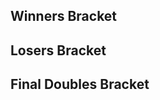 {{DISPLAYTITLE:IMPULSE: ''Melee'' Doubles Bracket}}{{SetGame|melee}}
{{tabs static
|name1=Overview
|link1=IMPULSE/2012/Melee
|name2=Singles Bracket
|link2=IMPULSE/2012/Melee/Singles Bracket
|name3=Doubles Bracket
|link3=IMPULSE/2012/Melee/Doubles Bracket
|This=3
}}
==Winners Bracket==
{{32DEDoublesWBracketA
<!-- ROUND 1 -->
|r1m1t1p1=Dr. PeePee |r1m1t1p1flag=us
|r1m1t1p2=Mango |r1m1t1p2flag=us |r1m1t1score={{win}}
|r1m1t2p1=Bye |r1m1t2p1flag=
|r1m1t2p2=Bye |r1m1t2p2flag= |r1m1t2score=
|r1m1win=1

|r1m2t1p1=Anth0ny |r1m2t1p1flag=ca
|r1m2t1p2=Cyan |r1m2t1p2flag= |r1m2t1score=
|r1m2t2p1=EWC |r1m2t2p1flag=
|r1m2t2p2=Keatsta |r1m2t2p2flag=ca |r1m2t2score={{win}}
|r1m2win=2

|r1m3t1p1=Sauc3 |r1m3t1p1flag=ca
|r1m3t1p2=tect |r1m3t1p2flag=ca |r1m3t1score={{win}}
|r1m3t2p1=Bye |r1m3t2p1flag=
|r1m3t2p2=Bye |r1m3t2p2flag= |r1m3t2score=
|r1m3win=1

|r1m4t1p1=I.B |r1m4t1p1flag=ca
|r1m4t1p2=Weon-X |r1m4t1p2flag=cl |r1m4t1score={{win}}
|r1m4t2p1=Red X |r1m4t2p1flag=
|r1m4t2p2=Snow Shard |r1m4t2p2flag= |r1m4t2score=
|r1m4win=1

|r1m5t1p1=Silent Wolf |r1m5t1p1flag=us
|r1m5t1p2=SFAT |r1m5t1p2flag=us |r1m5t1score={{win}}
|r1m5t2p1=Bye |r1m5t2p1flag=
|r1m5t2p2=Bye |r1m5t2p2flag= |r1m5t2score=
|r1m5win=1

|r1m6t1p1=Idea |r1m6t1p1flag=ca
|r1m6t1p2=Europhoria |r1m6t1p2flag=ca |r1m6t1score=
|r1m6t2p1=Icer |r1m6t2p1flag=us
|r1m6t2p2=Aznstorm |r1m6t2p2flag= |r1m6t2score={{win}}
|r1m6win=2

|r1m7t1p1=Bam |r1m7t1p1flag=ca
|r1m7t1p2=Vwins |r1m7t1p2flag=ca |r1m7t1score={{win}}
|r1m7t2p1=Bye |r1m7t2p1flag=
|r1m7t2p2=Bye |r1m7t2p2flag= |r1m7t2score=
|r1m7win=1

|r1m8t1p1=Zinoto |r1m8t1p1flag=us
|r1m8t1p2=Juggleguy |r1m8t1p2flag=us |r1m8t1score={{win}}
|r1m8t2p1=Jethrotex |r1m8t2p1flag=ca
|r1m8t2p2=RoidRage |r1m8t2p2flag=ca |r1m8t2score=
|r1m8win=1

|r1m9t1p1=Hungrybox |r1m9t1p1flag=us
|r1m9t1p2=Kage |r1m9t1p2flag=ca |r1m9t1score={{win}}
|r1m9t2p1=Bye |r1m9t2p1flag=
|r1m9t2p2=Bye |r1m9t2p2flag= |r1m9t2score=
|r1m9win=1

|r1m10t1p1=heehoo10 |r1m10t1p1flag=
|r1m10t1p2=lobo775 |r1m10t1p2flag= |r1m10t1score={{win}}
|r1m10t2p1=AP Renekton |r1m10t2p1flag=ca
|r1m10t2p2=DucanDorf |r1m10t2p2flag= |r1m10t2score=
|r1m10win=1

|r1m11t1p1=KirbyKaze |r1m11t1p1flag=ca
|r1m11t1p2=Nintendude |r1m11t1p2flag=us |r1m11t1score={{win}}
|r1m11t2p1=Bye |r1m11t2p1flag=
|r1m11t2p2=Bye |r1m11t2p2flag= |r1m11t2score=
|r1m11win=1

|r1m12t1p1=smashryan |r1m12t1p1flag=
|r1m12t1p2=jstone |r1m12t1p2flag= |r1m12t1score=
|r1m12t2p1=Briz |r1m12t2p1flag=
|r1m12t2p2=Brandemeer |r1m12t2p2flag= |r1m12t2score={{win}}
|r1m12win=2

|r1m13t1p1=Mew2King |r1m13t1p1flag=us
|r1m13t1p2=Toph |r1m13t1p2flag=us |r1m13t1score={{win}}
|r1m13t2p1=Bye |r1m13t2p1flag=
|r1m13t2p2=Bye |r1m13t2p2flag= |r1m13t2score=
|r1m13win=1

|r1m14t1p1=Acidile |r1m14t1p1flag=ca
|r1m14t1p2=jus |r1m14t1p2flag= |r1m14t1score=
|r1m14t2p1=Vudujin |r1m14t2p1flag=us
|r1m14t2p2=Level 9 Luigi |r1m14t2p2flag= |r1m14t2score={{win}}
|r1m14win=2

|r1m15t1p1=Unknown522 |r1m15t1p1flag=ca
|r1m15t1p2=RaynEX |r1m15t1p2flag=ca |r1m15t1score={{win}}
|r1m15t2p1=Bye |r1m15t2p1flag=
|r1m15t2p2=Bye |r1m15t2p2flag= |r1m15t2score=
|r1m15win=1

|r1m16t1p1=HIV+ |r1m16t1p1flag=
|r1m16t1p2=UltimaScout |r1m16t1p2flag=us |r1m16t1score={{win}}
|r1m16t2p1=Aku |r1m16t2p1flag=
|r1m16t2p2=Tysonz |r1m16t2p2flag= |r1m16t2score=
|r1m16win=1

<!-- ROUND 2 -->
|r2m1t1p1=Dr. PeePee |r2m1t1p1flag=us
|r2m1t1p2=Mango |r2m1t1p2flag=us |r2m1t1score={{win}}
|r2m1t2p1=EWC |r2m1t2p1flag=
|r2m1t2p2=Keatsta |r2m1t2p2flag=ca |r2m1t2score=
|r2m1win=1

|r2m2t1p1=Sauc3 |r2m2t1p1flag=ca
|r2m2t1p2=tect |r2m2t1p2flag=ca |r2m2t1score=
|r2m2t2p1=I.B |r2m2t2p1flag=ca
|r2m2t2p2=Weon-X |r2m2t2p2flag=cl |r2m2t2score={{win}}
|r2m2win=2

|r2m3t1p1=Silent Wolf |r2m3t1p1flag=us
|r2m3t1p2=SFAT |r2m3t1p2flag=us |r2m3t1score={{win}}
|r2m3t2p1=Icer |r2m3t2p1flag=us
|r2m3t2p2=Aznstorm |r2m3t2p2flag= |r2m3t2score=
|r2m3win=1

|r2m4t1p1=Bam |r2m4t1p1flag=ca
|r2m4t1p2=Vwins |r2m4t1p2flag=ca |r2m4t1score={{win}}
|r2m4t2p1=Zinoto |r2m4t2p1flag=us
|r2m4t2p2=Juggleguy |r2m4t2p2flag=us |r2m4t2score=
|r2m4win=1

|r2m5t1p1=Hungrybox |r2m5t1p1flag=us
|r2m5t1p2=Kage |r2m5t1p2flag=ca |r2m5t1score={{win}}
|r2m5t2p1=heehoo10 |r2m5t2p1flag=
|r2m5t2p2=lobo775 |r2m5t2p2flag= |r2m5t2score=
|r2m5win=1

|r2m6t1p1=KirbyKaze |r2m6t1p1flag=ca
|r2m6t1p2=Nintendude |r2m6t1p2flag=us |r2m6t1score={{win}}
|r2m6t2p1=Briz |r2m6t2p1flag=
|r2m6t2p2=Brandemeer |r2m6t2p2flag= |r2m6t2score=
|r2m6win=1

|r2m7t1p1=Mew2King |r2m7t1p1flag=us
|r2m7t1p2=Toph |r2m7t1p2flag=us |r2m7t1score={{win}}
|r2m7t2p1=Vudujin |r2m7t2p1flag=us
|r2m7t2p2=Level 9 Luigi |r2m7t2p2flag= |r2m7t2score=
|r2m7win=1

|r2m8t1p1=Unknown522 |r2m8t1p1flag=ca
|r2m8t1p2=RaynEX |r2m8t1p2flag=ca |r2m8t1score={{win}}
|r2m8t2p1=HIV+ |r2m8t2p1flag=
|r2m8t2p2=UltimaScout |r2m8t2p2flag=us |r2m8t2score=
|r2m8win=1

<!-- ROUND 3 -->
|r3m1t1p1=Dr. PeePee |r3m1t1p1flag=us
|r3m1t1p2=Mango |r3m1t1p2flag=us |r3m1t1score={{win}}
|r3m1t2p1=I.B |r3m1t2p1flag=ca
|r3m1t2p2=Weon-X |r3m1t2p2flag=cl |r3m1t2score=
|r3m1win=1

|r3m2t1p1=Silent Wolf |r3m2t1p1flag=us
|r3m2t1p2=SFAT |r3m2t1p2flag=us |r3m2t1score=
|r3m2t2p1=Bam |r3m2t2p1flag=ca
|r3m2t2p2=Vwins |r3m2t2p2flag=ca |r3m2t2score={{win}}
|r3m2win=2

|r3m3t1p1=Hungrybox |r3m3t1p1flag=us
|r3m3t1p2=Kage |r3m3t1p2flag=ca |r3m3t1score={{win}}
|r3m3t2p1=KirbyKaze |r3m3t2p1flag=ca
|r3m3t2p2=Nintendude |r3m3t2p2flag=us |r3m3t2score=
|r3m3win=1

|r3m4t1p1=Mew2King |r3m4t1p1flag=us
|r3m4t1p2=Toph |r3m4t1p2flag=us |r3m4t1score=
|r3m4t2p1=Unknown522 |r3m4t2p1flag=ca
|r3m4t2p2=RaynEX |r3m4t2p2flag=ca |r3m4t2score={{win}}
|r3m4win=2

<!-- ROUND 4 -->
|r4m1t1p1=Dr. PeePee |r4m1t1p1flag=us
|r4m1t1p2=Mango |r4m1t1p2flag=us |r4m1t1score=3
|r4m1t2p1=Bam |r4m1t2p1flag=ca
|r4m1t2p2=Vwins |r4m1t2p2flag=ca |r4m1t2score=0
|r4m1win=1
|r4m1t1p1char1=falco |r4m1t1p1stock1=2 |r4m1t1p2char1=fox |r4m1t1p2stock1=1
|r4m1t2p1char1=fox |r4m1t2p1stock1=0 |r4m1t2p2char1=peach |r4m1t2p2stock1=0 |r4m1win1=1 |r4m1stage1=Final Destination
|r4m1t1p1char2=falco |r4m1t1p1stock2=2 |r4m1t1p2char2=fox |r4m1t1p2stock2=2
|r4m1t2p1char2=fox |r4m1t2p1stock2=0 |r4m1t2p2char2=peach |r4m1t2p2stock2=0 |r4m1win2=1 |r4m1stage2=Dream Land
|r4m1t1p1char3=falco |r4m1t1p1stock3=1 |r4m1t1p2char3=fox |r4m1t1p2stock3=0
|r4m1t2p1char3=fox |r4m1t2p1stock3=0 |r4m1t2p2char3=peach |r4m1t2p2stock3=0 |r4m1win3=1 |r4m1stage3=Final Destination
|r4m1details={{BracketMatchDetails|reddit=|comment=This set was played as a Bo5.|vod=https://youtu.be/b2sk5SP5J6E}}

|r4m2t1p1=Hungrybox |r4m2t1p1flag=us
|r4m2t1p2=Kage |r4m2t1p2flag=ca |r4m2t1score=2
|r4m2t2p1=Unknown522 |r4m2t2p1flag=ca
|r4m2t2p2=RaynEX |r4m2t2p2flag=ca |r4m2t2score=1
|r4m2win=1
|r4m2t1p1char1=jigglypuff |r4m2t1p1stock1=0 |r4m2t1p2char1=ganon |r4m2t1p2stock1=0
|r4m2t2p1char1=fox |r4m2t2p1stock1=2 |r4m2t2p2char1=fox |r4m2t2p2stock1=1 |r4m2win1=2 |r4m2stage1=Final Destination
|r4m2t1p1char2=jigglypuff |r4m2t1p1stock2=2 |r4m2t1p2char2=ganon |r4m2t1p2stock2=1
|r4m2t2p1char2=fox |r4m2t2p1stock2=0 |r4m2t2p2char2=fox |r4m2t2p2stock2=0 |r4m2win2=1 |r4m2stage2=Dream Land
|r4m2t1p1char3=jigglypuff |r4m2t1p1stock3=1 |r4m2t1p2char3=ganon |r4m2t1p2stock3=1
|r4m2t2p1char3=fox |r4m2t2p1stock3=0 |r4m2t2p2char3=fox |r4m2t2p2stock3=0 |r4m2win3=1 |r4m2stage3=Pokémon Stadium
|r4m2details={{BracketMatchDetails|reddit=|comment=|vod=https://youtu.be/usAER2dPwnA}}
}}
==Losers Bracket==
{{24DEDoublesLBracketSmwA
|tourneylink=IMPULSE/2012/Melee
|tourneyname=IMPULSE
|l1placement=17-24
|l2placement=13-16
|l3placement=9-12
|l4placement=7-8
|l5placement=5-6

<!-- ROUND 1 -->
|l1m1t1p1=Icer |l1m1t1p1flag=us
|l1m1t1p2=Aznstorm |l1m1t1p2flag= |l1m1t1score={{win}}
|l1m1t2p1=Anth0ny |l1m1t2p1flag=ca
|l1m1t2p2=Cyan |l1m1t2p2flag= |l1m1t2score=
|l1m1win=1

|l1m2t1p1=Zinoto |l1m2t1p1flag=us
|l1m2t1p2=Juggleguy |l1m2t1p2flag=us |l1m2t1score={{win}}
|l1m2t2p1=Red X |l1m2t2p1flag=
|l1m2t2p2=Snow Shard |l1m2t2p2flag= |l1m2t2score=
|l1m2win=1

|l1m3t1p1=EWC |l1m3t1p1flag=
|l1m3t1p2=Keatsta |l1m3t1p2flag=ca |l1m3t1score=
|l1m3t2p1=Idea |l1m3t2p1flag=ca
|l1m3t2p2=Europhoria |l1m3t2p2flag=ca |l1m3t2score={{win}}
|l1m3win=2

|l1m4t1p1=Sauc3 |l1m4t1p1flag=ca
|l1m4t1p2=tect |l1m4t1p2flag=ca |l1m4t1score={{win}}
|l1m4t2p1=Jethrotex |l1m4t2p1flag=ca
|l1m4t2p2=RoidRage |l1m4t2p2flag=ca |l1m4t2score=
|l1m4win=1

|l1m5t1p1=Vudujin |l1m5t1p1flag=us
|l1m5t1p2=Level 9 Luigi |l1m5t1p2flag= |l1m5t1score={{win}}
|l1m5t2p1=AP Renekton |l1m5t2p1flag=ca
|l1m5t2p2=DucanDorf |l1m5t2p2flag= |l1m5t2score=
|l1m5win=1

|l1m6t1p1=HIV+ |l1m6t1p1flag=
|l1m6t1p2=UltimaScout |l1m6t1p2flag=us |l1m6t1score={{win}}
|l1m6t2p1=smashryan |l1m6t2p1flag=
|l1m6t2p2=jstone |l1m6t2p2flag= |l1m6t2score=
|l1m6win=1

|l1m7t1p1=heehoo10 |l1m7t1p1flag=
|l1m7t1p2=lobo775 |l1m7t1p2flag= |l1m7t1score=
|l1m7t2p1=Acidile |l1m7t2p1flag=ca
|l1m7t2p2=jus |l1m7t2p2flag= |l1m7t2score={{win}}
|l1m7win=2

|l1m8t1p1=Briz |l1m8t1p1flag=
|l1m8t1p2=Brandemeer |l1m8t1p2flag= |l1m8t1score={{win}}
|l1m8t2p1=Aku |l1m8t2p1flag=
|l1m8t2p2=Tysonz |l1m8t2p2flag= |l1m8t2score=
|l1m8win=1

<!-- ROUND 2 -->
|l2m1t1p1=Icer |l2m1t1p1flag=us
|l2m1t1p2=Aznstorm |l2m1t1p2flag= |l2m1t1score=
|l2m1t2p1=Zinoto |l2m1t2p1flag=us
|l2m1t2p2=Juggleguy |l2m1t2p2flag=us |l2m1t2score={{win}}
|l2m1win=2

|l2m2t1p1=Idea |l2m2t1p1flag=ca
|l2m2t1p2=Europhoria |l2m2t1p2flag=ca |l2m2t1score=
|l2m2t2p1=Sauc3 |l2m2t2p1flag=ca
|l2m2t2p2=tect |l2m2t2p2flag=ca |l2m2t2score={{win}}
|l2m2win=2

|l2m3t1p1=Vudujin |l2m3t1p1flag=us
|l2m3t1p2=Level 9 Luigi |l2m3t1p2flag= |l2m3t1score=
|l2m3t2p1=HIV+ |l2m3t2p1flag=
|l2m3t2p2=UltimaScout |l2m3t2p2flag=us |l2m3t2score={{win}}
|l2m3win=2

|l2m4t1p1=Acidile |l2m4t1p1flag=ca
|l2m4t1p2=jus |l2m4t1p2flag= |l2m4t1score={{win}}
|l2m4t2p1=Briz |l2m4t2p1flag=
|l2m4t2p2=Brandemeer |l2m4t2p2flag= |l2m4t2score=
|l2m4win=1

<!-- ROUND 3 -->
|l3m1t1p1=KirbyKaze |l3m1t1p1flag=ca
|l3m1t1p2=Nintendude |l3m1t1p2flag=us |l3m1t1score={{win}}
|l3m1t2p1=Zinoto |l3m1t2p1flag=us
|l3m1t2p2=Juggleguy |l3m1t2p2flag=us |l3m1t2score=
|l3m1win=1

|l3m2t1p1=Mew2King |l3m2t1p1flag=us
|l3m2t1p2=Toph |l3m2t1p2flag=us |l3m2t1score={{win}}
|l3m2t2p1=Sauc3 |l3m2t2p1flag=ca
|l3m2t2p2=tect |l3m2t2p2flag=ca |l3m2t2score=
|l3m2win=1

|l3m3t1p1=I.B |l3m3t1p1flag=ca
|l3m3t1p2=Weon-X |l3m3t1p2flag=cl |l3m3t1score={{win}}
|l3m3t2p1=HIV+ |l3m3t2p1flag=
|l3m3t2p2=UltimaScout |l3m3t2p2flag=us |l3m3t2score=
|l3m3win=1

|l3m4t1p1=Silent Wolf |l3m4t1p1flag=us
|l3m4t1p2=SFAT |l3m4t1p2flag=us |l3m4t1score={{win}}
|l3m4t2p1=Acidile |l3m4t2p1flag=ca
|l3m4t2p2=jus |l3m4t2p2flag= |l3m4t2score=
|l3m4win=1

<!-- ROUND 4 -->
|l4m1t1p1=KirbyKaze |l4m1t1p1flag=ca
|l4m1t1p2=Nintendude |l4m1t1p2flag=us |l4m1t1score=
|l4m1t2p1=Mew2King |l4m1t2p1flag=us
|l4m1t2p2=Toph |l4m1t2p2flag=us |l4m1t2score={{win}}
|l4m1win=2

|l4m2t1p1=I.B |l4m2t1p1flag=ca
|l4m2t1p2=Weon-X |l4m2t1p2flag=cl |l4m2t1score={{win}}
|l4m2t2p1=Silent Wolf |l4m2t2p1flag=us
|l4m2t2p2=SFAT |l4m2t2p2flag=us |l4m2t2score=
|l4m2win=1

<!-- ROUND 5 -->
|l5m1t1p1=Bam |l5m1t1p1flag=ca
|l5m1t1p2=Vwins |l5m1t1p2flag=ca |l5m1t1score=2
|l5m1t2p1=Mew2King |l5m1t2p1flag=us
|l5m1t2p2=Toph |l5m1t2p2flag=us |l5m1t2score=0
|l5m1win=1
|l5m1t1p1char1=fox |l5m1t1p1stock1=1 |l5m1t1p2char1=peach |l5m1t1p2stock1=2
|l5m1t2p1char1=fox |l5m1t2p1stock1=0 |l5m1t2p2char1=fox |l5m1t2p2stock1=0 |l5m1win1=1 |l5m1stage1=Final Destination
|l5m1t1p1char2=fox |l5m1t1p1stock2=1 |l5m1t1p2char2=peach |l5m1t1p2stock2=1
|l5m1t2p1char2=fox |l5m1t2p1stock2=0 |l5m1t2p2char2=fox |l5m1t2p2stock2=0 |l5m1win2=1 |l5m1stage2=Pokémon Stadium
|l5m1details={{BracketMatchDetails|reddit=|comment=|vod=https://youtu.be/2aXZWrIFGfM}}

|l5m2t1p1=Unknown522 |l5m2t1p1flag=ca
|l5m2t1p2=RaynEX |l5m2t1p2flag=ca |l5m2t1score=2
|l5m2t2p1=I.B |l5m2t2p1flag=ca
|l5m2t2p2=Weon-X |l5m2t2p2flag=cl |l5m2t2score=0
|l5m2win=1
|l5m2t1p1char1=fox |l5m2t1p1stock1=3 |l5m2t1p2char1=fox |l5m2t1p2stock1=1
|l5m2t2p1char1=marth |l5m2t2p1stock1=0 |l5m2t2p2char1=fox |l5m2t2p2stock1=0 |l5m2win1=1 |l5m2stage1=Final Destination
|l5m2t1p1char2=fox |l5m2t1p1stock2=2 |l5m2t1p2char2=fox |l5m2t1p2stock2=1
|l5m2t2p1char2=marth |l5m2t2p1stock2=0 |l5m2t2p2char2=fox |l5m2t2p2stock2=0 |l5m2win2=1 |l5m2stage2=Final Destination
|l5m2details={{BracketMatchDetails|reddit=|comment=|vod=https://youtu.be/tNWeWNKCeTQ}}
}}
<onlyinclude>
==Final Doubles Bracket==
{{DEFinalDoublesSmwBracket
|tourneylink=IMPULSE/2012/Melee
|tourneyname=IMPULSE
|l1placement=4
|r2placement=3
|r3loserplacement=2
|r3winnerplacement=1

<!-- FROM WINNERS -->
|r1m1t1p1=Dr. PeePee |r1m1t1p1flag=us
|r1m1t1p2=Mango |r1m1t1p2flag=us |r1m1t1score=2
|r1m1t2p1=Hungrybox |r1m1t2p1flag=us
|r1m1t2p2=Kage |r1m1t2p2flag=ca |r1m1t2score=3
|r1m1win=2
|r1m1t1p1char1=falco |r1m1t1p1stock1=0 |r1m1t1p2char1=fox |r1m1t1p2stock1=0
|r1m1t2p1char1=jigglypuff |r1m1t2p1stock1=1 |r1m1t2p2char1=ganon |r1m1t2p2stock1=1 |r1m1win1=2 |r1m1stage1=Battlefield
|r1m1t1p1char2=falco |r1m1t1p1stock2=3 |r1m1t1p2char2=jigglypuff |r1m1t1p2stock2=0
|r1m1t2p1char2=jigglypuff |r1m1t2p1stock2=0 |r1m1t2p2char2=ganon |r1m1t2p2stock2=0 |r1m1win2=1 |r1m1stage2=Final Destination
|r1m1t1p1char3=falco |r1m1t1p1stock3=2 |r1m1t1p2char3=jigglypuff |r1m1t1p2stock3=3
|r1m1t2p1char3=jigglypuff |r1m1t2p1stock3=0 |r1m1t2p2char3=ganon |r1m1t2p2stock3=0 |r1m1win3=1 |r1m1stage3=Yoshi's Story
|r1m1t1p1char4=falco |r1m1t1p1stock4=0 |r1m1t1p2char4=jigglypuff |r1m1t1p2stock4=0
|r1m1t2p1char4=jigglypuff |r1m1t2p1stock4=2 |r1m1t2p2char4=ganon |r1m1t2p2stock4=1 |r1m1win4=2 |r1m1stage4=Dream Land
|r1m1t1p1char5=falco |r1m1t1p1stock5=0 |r1m1t1p2char5=jigglypuff |r1m1t1p2stock5=0
|r1m1t2p1char5=jigglypuff |r1m1t2p1stock5=2 |r1m1t2p2char5=ganon |r1m1t2p2stock5=1 |r1m1win5=2 |r1m1stage5=Pokémon Stadium
|r1m1details={{BracketMatchDetails|reddit=|comment=|vod=https://youtu.be/WmocEuTErr8}}

<!-- FROM LOSERS -->
|l1m1t1p1=Bam |l1m1t1p1flag=ca
|l1m1t1p2=Vwins |l1m1t1p2flag=ca |l1m1t1score=3
|l1m1t2p1=Unknown522 |l1m1t2p1flag=ca
|l1m1t2p2=RaynEX |l1m1t2p2flag=ca |l1m1t2score=0
|l1m1win=1
|l1m1t1p1char1=fox |l1m1t1p1stock1=0 |l1m1t1p2char1=peach |l1m1t1p2stock1=1
|l1m1t2p1char1=fox |l1m1t2p1stock1=0 |l1m1t2p2char1=fox |l1m1t2p2stock1=0 |l1m1win1=1 |l1m1stage1=Final Destination
|l1m1t1p1char2=fox |l1m1t1p1stock2=1 |l1m1t1p2char2=peach |l1m1t1p2stock2=1
|l1m1t2p1char2=fox |l1m1t2p1stock2=0 |l1m1t2p2char2=fox |l1m1t2p2stock2=0 |l1m1win2=1 |l1m1stage2=Final Destination
|l1m1t1p1char3=fox |l1m1t1p1stock3=0 |l1m1t1p2char3=peach |l1m1t1p2stock3=1
|l1m1t2p1char3=falco |l1m1t2p1stock3=0 |l1m1t2p2char3=fox |l1m1t2p2stock3=0 |l1m1win3=1 |l1m1stage3=Battlefield
|l1m1details={{BracketMatchDetails|reddit=|comment=|vod=https://youtu.be/MlqHwN5tHFU}}

<!-- LOSERS FINALS -->
|r2m1t1p1=Dr. PeePee |r2m1t1p1flag=us
|r2m1t1p2=Mango |r2m1t1p2flag=us |r2m1t1score=3
|r2m1t2p1=Bam |r2m1t2p1flag=ca
|r2m1t2p2=Vwins |r2m1t2p2flag=ca |r2m1t2score=0
|r2m1win=1
|r2m1t1p1char1=falco |r2m1t1p1stock1=1 |r2m1t1p2char1=fox |r2m1t1p2stock1=1
|r2m1t2p1char1=fox |r2m1t2p1stock1=0 |r2m1t2p2char1=peach |r2m1t2p2stock1=0 |r2m1win1=1 |r2m1stage1=Final Destination
|r2m1t1p1char2=falco |r2m1t1p1stock2=1 |r2m1t1p2char2=fox |r2m1t1p2stock2=1
|r2m1t2p1char2=fox |r2m1t2p1stock2=0 |r2m1t2p2char2=peach |r2m1t2p2stock2=0 |r2m1win2=1 |r2m1stage2=Final Destination
|r2m1t1p1char3=falco |r2m1t1p1stock3=2 |r2m1t1p2char3=fox |r2m1t1p2stock3=1
|r2m1t2p1char3=fox |r2m1t2p1stock3=0 |r2m1t2p2char3=peach |r2m1t2p2stock3=0 |r2m1win3=1 |r2m1stage3=Final Destination
|r2m1details={{BracketMatchDetails|reddit=|comment=|vod=https://youtu.be/ZvviHbUps2w}}

<!-- GRAND FINALS -->
|r3m1t1p1=Hungrybox |r3m1t1p1flag=us
|r3m1t1p2=Kage |r3m1t1p2flag=ca |r3m1t1score=0 |r3m2t1score=2
|r3m1t2p1=Dr. PeePee |r3m1t2p1flag=us
|r3m1t2p2=Mango |r3m1t2p2flag=us |r3m1t2score=3 |r3m2t2score=3
|r3m1win=2
|r3m1t1p1char1=jigglypuff |r3m1t1p1stock1=0 |r3m1t1p2char1=ganon |r3m1t1p2stock1=0
|r3m1t2p1char1=falco |r3m1t2p1stock1=1 |r3m1t2p2char1=fox |r3m1t2p2stock1=1 |r3m1win1=2 |r3m1stage1=Battlefield
|r3m1t1p1char2=jigglypuff |r3m1t1p1stock2=0 |r3m1t1p2char2=ganon |r3m1t1p2stock2=0
|r3m1t2p1char2=falco |r3m1t2p1stock2=3 |r3m1t2p2char2=fox |r3m1t2p2stock2=1 |r3m1win2=2 |r3m1stage2=Dream Land
|r3m1t1p1char3=jigglypuff |r3m1t1p1stock3=0 |r3m1t1p2char3=ganon |r3m1t1p2stock3=0
|r3m1t2p1char3=falco |r3m1t2p1stock3=2 |r3m1t2p2char3=fox |r3m1t2p2stock3=1 |r3m1win3=2 |r3m1stage3=Battlefield

|r3m2t1p1char1=jigglypuff |r3m2t1p1stock1=0 |r3m2t1p2char1=ganon |r3m2t1p2stock1=0
|r3m2t2p1char1=falco |r3m2t2p1stock1=3 |r3m2t2p2char1=fox |r3m2t2p2stock1=3 |r3m2win1=2 |r3m2stage1=Battlefield
|r3m2t1p1char2=jigglypuff |r3m2t1p1stock2=0 |r3m2t1p2char2=ganon |r3m2t1p2stock2=0
|r3m2t2p1char2=falco |r3m2t2p1stock2=2 |r3m2t2p2char2=fox |r3m2t2p2stock2=1 |r3m2win2=2 |r3m2stage2=Yoshi's Story
|r3m2t1p1char3=jigglypuff |r3m2t1p1stock3=1 |r3m2t1p2char3=ganon |r3m2t1p2stock3=1
|r3m2t2p1char3=falco |r3m2t2p1stock3=0 |r3m2t2p2char3=fox |r3m2t2p2stock3=0 |r3m2win3=1 |r3m2stage3=Dream Land
|r3m2t1p1char4=jigglypuff |r3m2t1p1stock4=1 |r3m2t1p2char4=ganon |r3m2t1p2stock4=1
|r3m2t2p1char4=falco |r3m2t2p1stock4=0 |r3m2t2p2char4=fox |r3m2t2p2stock4=0 |r3m2win4=1 |r3m2stage4=Pokémon Stadium
|r3m2t1p1char5=jigglypuff |r3m2t1p1stock5=0 |r3m2t1p2char5=ganon |r3m2t1p2stock5=0
|r3m2t2p1char5=falco |r3m2t2p1stock5=2 |r3m2t2p2char5=fox |r3m2t2p2stock5=1 |r3m2win5=2 |r3m2stage5=Pokémon Stadium
|r3m1details={{BracketMatchDetails|reddit=|comment=|vod=https://youtu.be/o2iE4f7l6co}}
}}
</onlyinclude>
